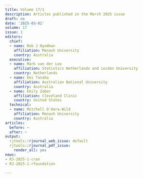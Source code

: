 ```yaml
---
title: Volume 17/1
description: Articles published in the March 2025 issue
draft: no
date: '2025-03-01'
volume: 17
issue: 1
editors:
  chief:
  - name: Rob J Hyndman
    affiliation: Monash University
    country: Australia
  executive:
  - name: Mark van der Loo
    affiliation: Statistics Netherlands and Leiden University
    country: Netherlands
  - name: Emi Tanaka
    affiliation: Australian National University
    country: Australia
  - name: Emily Zabor
    affiliation: Cleveland Clinic
    country: United States
  technical:
  - name: Mitchell O'Hara-Wild
    affiliation: Monash University
    country: Australia
articles:
  before: ~
  after: ~
output:
  rjtools::rjournal_web_issue: default
  rjtools::rjournal_pdf_issue:
    render_all: yes
news:
- RJ-2025-1-cran
- RJ-2025-1-rfoundation

---
```
















&nbsp;
